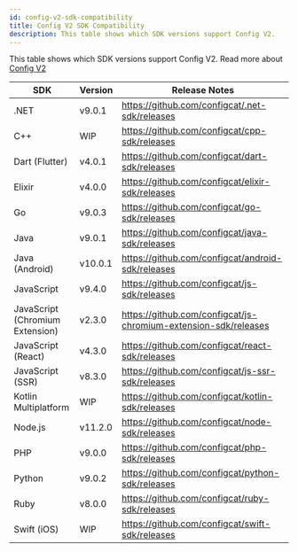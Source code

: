 ```yaml
---
id: config-v2-sdk-compatibility
title: Config V2 SDK Compatibility
description: This table shows which SDK versions support Config V2.
---
```


This table shows which SDK versions support Config V2. Read more about [Config V2](../config-v2)

| SDK                             | Version | Release Notes                                                   |
| ------------------------------- |---------| --------------------------------------------------------------- |
| .NET                            | v9.0.1  | https://github.com/configcat/.net-sdk/releases                  |
| C++                             | WIP     | https://github.com/configcat/cpp-sdk/releases                   |
| Dart (Flutter)                  | v4.0.1  | https://github.com/configcat/dart-sdk/releases                  |
| Elixir                          | v4.0.0  | https://github.com/configcat/elixir-sdk/releases                |
| Go                              | v9.0.3  | https://github.com/configcat/go-sdk/releases                    |
| Java                            | v9.0.1  | https://github.com/configcat/java-sdk/releases                  |
| Java (Android)                  | v10.0.1 | https://github.com/configcat/android-sdk/releases               |
| JavaScript                      | v9.4.0  | https://github.com/configcat/js-sdk/releases                    |
| JavaScript (Chromium Extension) | v2.3.0  | https://github.com/configcat/js-chromium-extension-sdk/releases |
| JavaScript (React)              | v4.3.0  | https://github.com/configcat/react-sdk/releases                 |
| JavaScript (SSR)                | v8.3.0  | https://github.com/configcat/js-ssr-sdk/releases                |
| Kotlin Multiplatform            | WIP     | https://github.com/configcat/kotlin-sdk/releases                |
| Node.js                         | v11.2.0 | https://github.com/configcat/node-sdk/releases                  |
| PHP                             | v9.0.0  | https://github.com/configcat/php-sdk/releases                   |
| Python                          | v9.0.2  | https://github.com/configcat/python-sdk/releases                |
| Ruby                            | v8.0.0  | https://github.com/configcat/ruby-sdk/releases                  |
| Swift (iOS)                     | WIP     | https://github.com/configcat/swift-sdk/releases                 |
